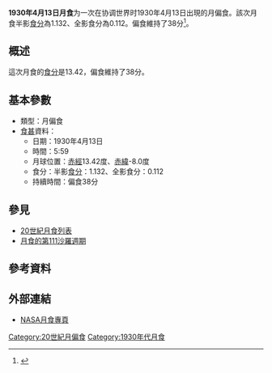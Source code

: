 {{vfd|沒有足夠的可靠資料來源能夠讓這個條目符合[[Wikipedia:關注度|Wikipedia:關注度]]中的標準|date=2022/06/08}}
{{Notability|time=2022-05-09T07:59:49+00:00}}
{{Infobox lunar eclipse
| date        = 1930年4月13日
| time        = 5:59
| nature     = 月偏食
| saros       = 111
| gamma           = 0.955
| magnitude      = 半影食分：1.132<br/>全影食分：0.112
| par_duration   = 38分
| tot_duration    = 
| chart               = Lunar eclipse chart close-1930Apr13.png
}}
'''1930年4月13日月食'''为一次在协调世界时1930年4月13日出現的月偏食。該次月食半影[[食分|食分]]為1.132、全影食分為0.112。偏食維持了38分<ref name="nasa_catalog_list">{{cite web|url=http://eclipse.gsfc.nasa.gov/LEcat/LE1901-2000.html|title=Lunar Eclipses: 1901 to 2000|language=en|publisher=[[NASA|NASA]]|archiveurl=https://web.archive.org/web/20080331031357/http://eclipse.gsfc.nasa.gov/LEcat/LE1901-2000.html|archivedate=2008-03-31|deadurl=yes|accessdate=2016-09-10}}</ref>。

== 概述 ==
這次月食的[[食分|食分]]是13.42，偏食維持了38分。

== 基本參數 ==
{{NoteUTC}}
* 類型：月偏食
*[[食甚|食甚]]資料：
** 日期：1930年4月13日
** 時間：5:59
** 月球位置：[[赤經|赤經]]13.42度、[[赤緯|赤緯]]-8.0度
** 食分：半影[[食分|食分]]：1.132、全影食分：0.112
** 持續時間：偏食38分

== 參見 ==
{{portal box|天文學}}
* [[20世紀月食列表|20世紀月食列表]]
* [[月食的第111沙羅週期|月食的第111沙羅週期]]

== 參考資料 ==
{{reflist}}

== 外部連結 ==
* [http://eclipse.gsfc.nasa.gov/lunar.html NASA月食專頁]{{Wayback|url=http://eclipse.gsfc.nasa.gov/lunar.html |date=20181231235927 }}{{en icon}}
{{Lunar-eclipse-stub}}
{{月食}}

[[Category:20世紀月偏食|Category:20世紀月偏食]]
[[Category:1930年代月食|Category:1930年代月食]]